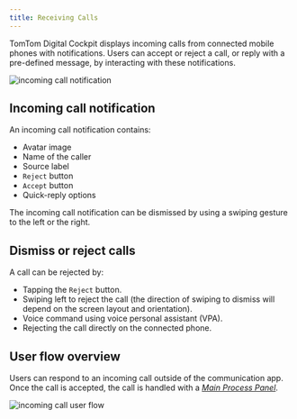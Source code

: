 ```yaml
---
title: Receiving Calls
---
```


TomTom Digital Cockpit displays incoming calls from connected mobile phones with notifications.
Users can accept or reject a call, or reply with a pre-defined message, by interacting with these
notifications.

![incoming call notification](images/communication-incoming-call-notification.png)

## Incoming call notification

An incoming call notification contains:

- Avatar image
- Name of the caller
- Source label
- `Reject` button
- `Accept` button
- Quick-reply options

The incoming call notification can be dismissed by using a swiping gesture to the left or the right.

## Dismiss or reject calls

A call can be rejected by:

- Tapping the `Reject` button.
- Swiping left to reject the call (the direction of swiping to dismiss will depend on the screen
  layout and orientation).
- Voice command using voice personal assistant (VPA).
- Rejecting the call directly on the connected phone.

## User flow overview

Users can respond to an incoming call outside of the communication app. Once the call is accepted,
the call is handled with a
[_Main Process Panel_](/tomtom-digital-cockpit/designers/system-ui/main-process-panels).

![incoming call user flow](images/communication-incoming-call-user-flow.png)

